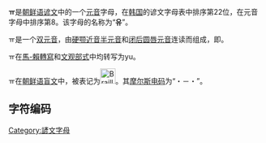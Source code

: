 {{unreferenced|time=2015-06-12T16:07:31+00:00}}
'''ㅠ'''是[[朝鲜语|朝鲜语]][[谚文|谚文]]中的一个[[元音|元音]]字母，在[[韩国|韩国]]的谚文字母表中排序第22位，在元音字母中排序第8。该字母的名称为“'''유'''”。

ㅠ是一个[[双元音|双元音]]，由[[硬颚近音|硬颚近音]][[半元音|半元音]]{{IPA|/j/}}和[[闭后圆唇元音|闭后圆唇元音]]{{IPA|/u/}}连读而组成，即{{IPA|/ju/}}。

ㅠ在[[馬科恩-賴肖爾轉寫系統|馬-賴轉寫]]和[[文化观光部2000年式|文观部式]]中均转写为yu。

ㅠ在[[朝鲜语盲文|朝鲜语盲文]]中，被表记为[[File:Braille_SH.svg|30px]]。其[[摩尔斯电码|摩尔斯电码]]为“・－・”。

== 字符编码 ==
{{諺文元音字母編碼|
| 홀소리=ㅠ | 홀소리 코드=U+3160 | 홀소리 HTML=&#12640;
| 첫가끝=ᅲ | 첫가끝 코드=U+1172 | 첫가끝 HTML=&#4466;
|   한양= |   한양 코드=U+F83C |   한양 HTML=&#63548;
|   반각=ￗ |   반각 코드=U+FFD7 |   반각 HTML=&#65495;
}}

{{writingsystem-stub}}
{{諺文}}
[[Category:諺文字母|Category:諺文字母]]
